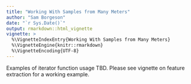 ```yaml
---
title: "Working With Samples from Many Meters"
author: "Sam Borgeson"
date: "`r Sys.Date()`"
output: rmarkdown::html_vignette
vignette: >
  %\VignetteIndexEntry{Working With Samples from Many Meters}
  %\VignetteEngine{knitr::rmarkdown}
  %\VignetteEncoding{UTF-8}
---
```


Examples of iterator function usage TBD. Please see vignette on feature extraction for a working example.
```r


```
